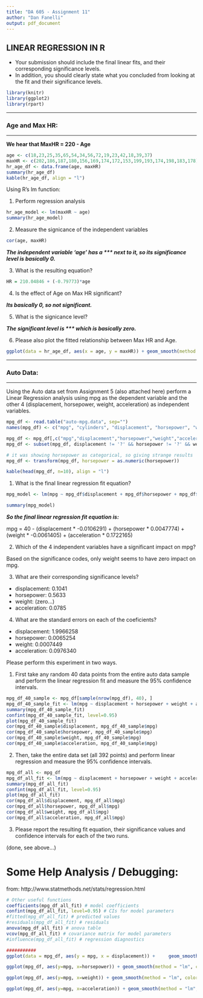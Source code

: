 ```yaml
---
title: "DA 605 - Assignment 11"
author: "Dan Fanelli"
output: pdf_document
---
```


## LINEAR REGRESSION IN R

* Your submission should include the final linear fits, and their corresponding significance levels. 
* In addition, you should clearly state what you concluded from looking at the fit and their significance levels.

```r
library(knitr)
library(ggplot2)
library(rpart)
```

*****
### Age and Max HR:
*****

__We hear that MaxHR = 220 - Age__

```r
age <- c(18,23,25,35,65,54,34,56,72,19,23,42,18,39,37)
maxHR <- c(202,186,187,180,156,169,174,172,153,199,193,174,198,183,178)
hr_age_df <- data.frame(age, maxHR)
summary(hr_age_df)
kable(hr_age_df, align = "l")
```

Using R's lm function:

1. Perform regression analysis

```r
hr_age_model <- lm(maxHR ~ age)
summary(hr_age_model)
```

2. Measure the signicance of the independent variables

```r
cor(age, maxHR)
```

___The independent variable 'age' has a *** next to it, so its significance level is basically 0.___

3. What is the resulting equation?

```r
HR = 210.04846 + (-0.79773)*age
```

4. Is the effect of Age on Max HR significant?

___Its basically 0, so not significant.___

5. What is the signicance level? 

___The significant level is *** which is basically zero.___

6. Please also plot the fitted relationship between Max HR and Age.

```r
ggplot(data = hr_age_df, aes(x = age, y = maxHR)) + geom_smooth(method = "lm", se=FALSE, color="blue", formula = y ~ x) + geom_point() + geom_abline(intercept = 220, slope = -1)
```

*****
### Auto Data:
*****

Using the Auto data set from Assignment 5 (also attached here) perform a Linear Regression analysis using mpg as the dependent variable and the other 4 (displacement, horsepower, weight, acceleration) as independent variables. 

```r
mpg_df <- read.table("auto-mpg.data", sep="")
names(mpg_df) <- c("mpg", "cylinders", "displacement", "horsepower", "weight", "acceleration", "model_year", "origin", "car_name")

mpg_df <- mpg_df[,c("mpg","displacement","horsepower","weight","acceleration")]
mpg_df <- subset(mpg_df, displacement != '?' && horsepower != '?' && weight != '?' && acceleration != '?')

# it was showing horsepower as categorical, so giving strange results
mpg_df <- transform(mpg_df, horsepower = as.numeric(horsepower))

kable(head(mpg_df, n=10), align = "l")

```

1. What is the final linear regression fit equation? 

```r
mpg_model <- lm(mpg ~ mpg_df$displacement + mpg_df$horsepower + mpg_df$weight + mpg_df$acceleration, data = mpg_df)

summary(mpg_model)

```

___So the final linear regression fit equation is:___

mpg = 40 - (displacement * -0.0106291) + (horsepower * 0.0047774) + (weight * -0.0061405) + (acceleration * 0.1722165)

2. Which of the 4 independent variables have a significant impact on mpg? 

Based on the significance codes, only weight seems to have zero impact on mpg.

3. What are their corresponding significance levels? 

* displacement: 0.1041
* horsepower: 0.5633
* weight: (zero...)
* acceleration: 0.0785

4. What are the standard errors on each of the coeficients? 

* displacement: 1.9966258
* horsepower: 0.0065254
* weight: 0.0007449
* acceleration: 0.0976340

Please perform this experiment in two ways. 

1. First take any random 40 data points from the entire auto data sample and perform the linear regression fit and measure the 95% confidence intervals. 

```r
mpg_df_40_sample <- mpg_df[sample(nrow(mpg_df), 40), ]
mpg_df_40_sample_fit <- lm(mpg ~ displacement + horsepower + weight + acceleration, data=mpg_df_40_sample)
summary(mpg_df_40_sample_fit)
confint(mpg_df_40_sample_fit, level=0.95)
plot(mpg_df_40_sample_fit)
cor(mpg_df_40_sample$displacement, mpg_df_40_sample$mpg)
cor(mpg_df_40_sample$horsepower, mpg_df_40_sample$mpg)
cor(mpg_df_40_sample$weight, mpg_df_40_sample$mpg)
cor(mpg_df_40_sample$acceleration, mpg_df_40_sample$mpg)
```

2. Then, take the entire data set (all 392 points) and perform linear regression and measure the 95% confidence intervals. 

```r
mpg_df_all <- mpg_df
mpg_df_all_fit <- lm(mpg ~ displacement + horsepower + weight + acceleration, data=mpg_df_all)
summary(mpg_df_all_fit)
confint(mpg_df_all_fit, level=0.95)
plot(mpg_df_all_fit)
cor(mpg_df_all$displacement, mpg_df_all$mpg)
cor(mpg_df_all$horsepower, mpg_df_all$mpg)
cor(mpg_df_all$weight, mpg_df_all$mpg)
cor(mpg_df_all$acceleration, mpg_df_all$mpg)
```

3. Please report the resulting fit equation, their significance values and confidence intervals for each of the two runs.

(done, see above...)

# Some Help Analysis / Debugging:

from: http://www.statmethods.net/stats/regression.html

```r
# Other useful functions 
coefficients(mpg_df_all_fit) # model coefficients
confint(mpg_df_all_fit, level=0.95) # CIs for model parameters 
#fitted(mpg_df_all_fit) # predicted values
#residuals(mpg_df_all_fit) # residuals
anova(mpg_df_all_fit) # anova table 
vcov(mpg_df_all_fit) # covariance matrix for model parameters 
#influence(mpg_df_all_fit) # regression diagnostics

###########
ggplot(data = mpg_df, aes(y = mpg, x = displacement)) +     geom_smooth(method = "lm", color="green", formula = y ~ x) + geom_point()

ggplot(mpg_df, aes(y=mpg, x=horsepower)) + geom_smooth(method = "lm", color="blue", formula = y ~ x) + geom_point()

ggplot(mpg_df, aes(y=mpg, x=weight)) + geom_smooth(method = "lm", color="orange", formula = y ~ x) + geom_point()

ggplot(mpg_df, aes(y=mpg, x=acceleration)) + geom_smooth(method = "lm", color="red", formula = y ~ x) + geom_point()

```